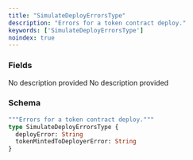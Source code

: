 ```yaml
---
title: "SimulateDeployErrorsType"
description: "Errors for a token contract deploy."
keywords: ['SimulateDeployErrorsType']
noindex: true
---
```


### Fields

<ResponseField name="deployError" type="String">
  No description provided
</ResponseField>

<ResponseField name="tokenMintedToDeployerError" type="String">
  No description provided
</ResponseField>

### Schema


```graphql 
"""Errors for a token contract deploy."""
type SimulateDeployErrorsType {
  deployError: String
  tokenMintedToDeployerError: String
}
```
